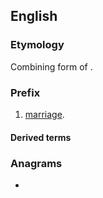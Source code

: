 {{also|gamo|gāmo|-gamo}}
==English==

===Etymology===
Combining form of {{etyl|grc|en}} {{m|grc|γάμος}}.

===Prefix===
{{head|en|prefix}}

# [[marriage]].

====Derived terms====
{{prefixsee|en}}

===Anagrams===
* {{anagrams|en|AMOG|GOMA|Goma|goam|ogam}}